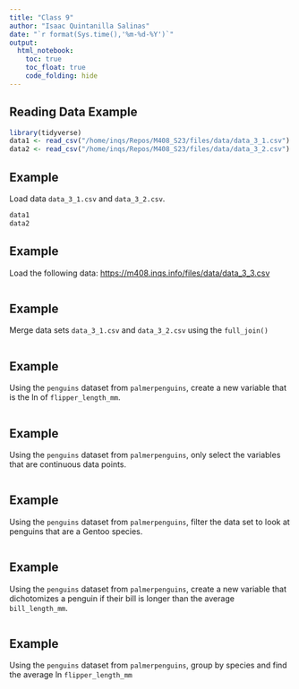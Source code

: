 ```yaml
---
title: "Class 9"
author: "Isaac Quintanilla Salinas"
date: "`r format(Sys.time(),'%m-%d-%Y')`"
output: 
  html_notebook:
    toc: true
    toc_float: true
    code_folding: hide
---
```


## Reading Data Example

```r
library(tidyverse)
data1 <- read_csv("/home/inqs/Repos/M408_S23/files/data/data_3_1.csv")
data2 <- read_csv("/home/inqs/Repos/M408_S23/files/data/data_3_2.csv")
```

## Example

Load data `data_3_1.csv` and `data_3_2.csv`.

```r
data1
data2
```

## Example

Load the following data: <https://m408.inqs.info/files/data/data_3_3.csv>

```r

```

## Example

Merge data sets `data_3_1.csv` and `data_3_2.csv` using the `full_join()`

```r

```

## Example

Using the `penguins` dataset from `palmerpenguins`, create a new variable that is the ln of `flipper_length_mm`.

```r

```

## Example

Using the `penguins` dataset from `palmerpenguins`, only select the variables that are continuous data points.

```r

```

## Example

Using the `penguins` dataset from `palmerpenguins`, filter the data set to look at penguins that are a Gentoo species.

```r

```

## Example

Using the `penguins` dataset from `palmerpenguins`, create a new variable that dichotomizes a penguin if their bill is longer than the average `bill_length_mm`.

```r

```

## Example

Using the `penguins` dataset from `palmerpenguins`, group by species and find the average ln `flipper_length_mm`

```r

```
